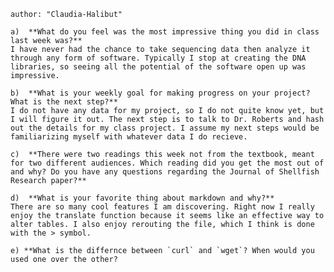 ```{title: "Week 02 Question Set"}
author: "Claudia-Halibut"
```
```{}
a)  **What do you feel was the most impressive thing you did in class last week was?**
I have never had the chance to take sequencing data then analyze it through any form of software. Typically I stop at creating the DNA libraries, so seeing all the potential of the software open up was impressive. 

b)  **What is your weekly goal for making progress on your project? What is the next step?**
I do not have any data for my project, so I do not quite know yet, but I will figure it out. The next step is to talk to Dr. Roberts and hash out the details for my class project. I assume my next steps would be familiarizing myself with whatever data I do recieve. 

c)  **There were two readings this week not from the textbook, meant for two different audiences. Which reading did you get the most out of and why? Do you have any questions regarding the Journal of Shellfish Research paper?**

d)  **What is your favorite thing about markdown and why?**
There are so many cool features I am discovering. Right now I really enjoy the translate function because it seems like an effective way to alter tables. I also enjoy rerouting the file, which I think is done with the > symbol.

e) **What is the differnce between `curl` and `wget`? When would you used one over the other?
```
